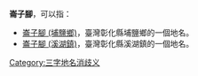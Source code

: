 '''崙子腳'''，可以指：
*[[崙子腳_(埔鹽鄉)|崙子腳 (埔鹽鄉)]]，臺灣彰化縣埔鹽鄉的一個地名。
*[[崙子腳_(溪湖鎮)|崙子腳 (溪湖鎮)]]，臺灣彰化縣溪湖鎮的一個地名。
{{disambig}}
[[Category:三字地名消歧义|Category:三字地名消歧义]]